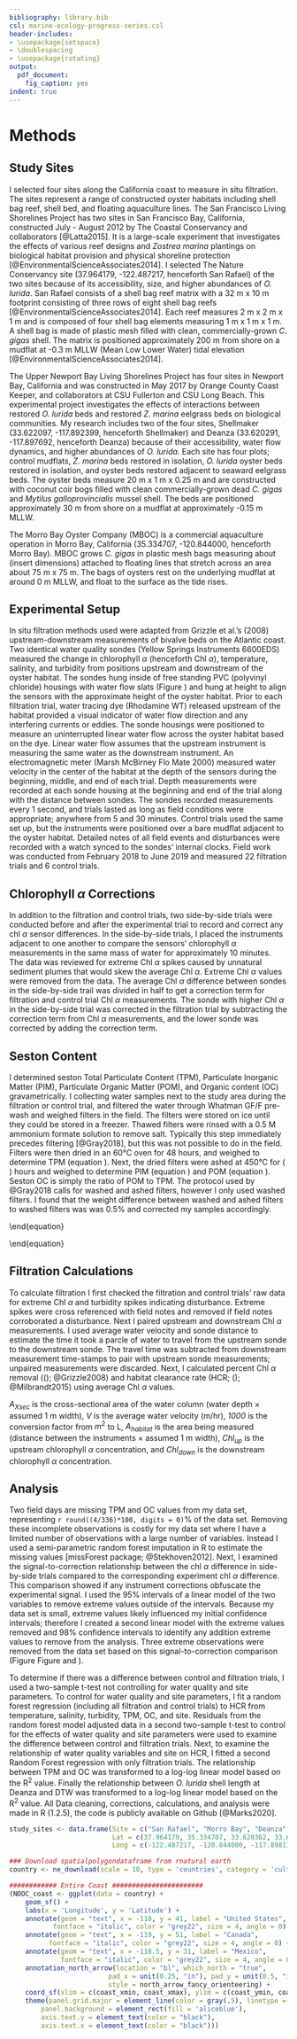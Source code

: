 ```yaml
---
bibliography: library.bib
csl: marine-ecology-progress-series.csl
header-includes: 
- \usepackage{setspace}
- \doublespacing
- \usepackage{rotating}
output:
  pdf_document:
    fig_caption: yes
indent: true
---
```


# Methods

## Study Sites
I selected four sites along the California coast to measure in situ filtration.
The sites represent a range of constructed oyster habitats including shell bag reef, shell bed, and floating aquaculture lines.
The San Francisco Living Shorelines Project has two sites in San Francisco Bay, California, constructed July - August 2012 by The Coastal Conservancy and collaborators [@Latta2015]. 
It is a large-scale experiment that investigates the effects of various reef designs and *Zostrea marina* plantings on biological habitat provision and physical shoreline protection [@EnvironmentalScienceAssociates2014]. 
I selected The Nature Conservancy site (37.964179, -122.487217, henceforth San Rafael) of the two sites because of its accessibility, size, and higher abundances of *O. lurida*. 
San Rafael consists of a shell bag reef matrix with a 32 m x 10 m footprint consisting of three rows of eight shell bag reefs [@EnvironmentalScienceAssociates2014]. 
Each reef measures 2 m x 2 m x 1 m  and is composed of four shell bag elements measuring 1 m x 1 m x 1 m. A shell bag is made of plastic mesh filled with clean, commercially-grown *C. gigas* shell. 
The matrix is positioned approximately 200 m from shore on a mudflat at -0.3 m MLLW (Mean Low Lower Water) tidal elevation [@EnvironmentalScienceAssociates2014]. 

The Upper Newport Bay Living Shorelines Project has four sites in Newport Bay, California and was constructed in May 2017 by Orange County Coast Keeper, and collaborators at CSU Fullerton and CSU Long Beach. 
This experimental project investigates the effects of interactions between restored *O. lurida* beds and restored *Z. marina* eelgrass beds on biological communities. 
My research includes two of the four sites, Shellmaker (33.622097, -117.892399, henceforth Shellmaker) and Deanza (33.620291, -117.897692, henceforth Deanza) because of their accessibility, water flow dynamics, and higher abundances of *O. lurida*. 
Each site has four plots; control mudflats, *Z. marina* beds restored in isolation, *O. lurida* oyster beds restored in isolation, and oyster beds restored adjacent to seaward eelgrass beds. 
The oyster beds measure 20 m x 1 m x 0.25 m and are constructed with coconut coir bogs filled with clean commercially-grown dead *C. gigas* and *Mytilus galloprovincialis* mussel shell. 
The beds are positioned approximately 30 m from shore on a mudflat at approximately -0.15 m MLLW.

The Morro Bay Oyster Company (MBOC) is a commercial aquaculture operation in Morro Bay, California (35.334707, -120.844000, henceforth Morro Bay). 
MBOC grows *C. gigas* in plastic mesh bags measuring about (insert dimensions) attached to floating lines that stretch across an area about 75 m x 75 m. 
The bags of oysters rest on the underlying mudflat at around 0 m MLLW, and float to the surface as the tide rises. 

## Experimental Setup
In situ filtration methods used were adapted from Grizzle et al.'s (2008) upstream-downstream measurements of bivalve beds on the Atlantic coast.
Two identical water quality sondes (Yellow Springs Instruments 6600EDS) measured the change in chlorophyll $\alpha$ (henceforth Chl $\alpha$), temperature, salinity, and turbidity from positions upstream and downstream of the oyster habitat. 
The sondes hung inside of free standing PVC (polyvinyl chloride) housings with water flow slats (Figure \ref{fig:fieldgear}) and hung at height to align the sensors with the approximate height of the oyster habitat. 
Prior to each filtration trial, water tracing dye (Rhodamine WT) released upstream of the habitat provided a visual indicator of water flow direction and any interfering currents or eddies.
The sonde housings were positioned to measure an uninterrupted linear water flow across the oyster habitat based on the dye.
Linear water flow assumes that the upstream instrument is measuring the same water as the downstream instrument.
An electromagnetic meter (Marsh McBirney Flo Mate 2000) measured water velocity in the center of the habitat at the depth of the sensors during the beginning, middle, and end of each trial. 
Depth measurements were recorded at each sonde housing at the beginning and end of the trial along with the distance between sondes.
The sondes recorded measurements every 1 second, and trials lasted as long as field conditions were appropriate; anywhere from 5 and 30 minutes. 
Control trials used the same set up, but the instruments were positioned over a bare mudflat adjacent to the oyster habitat.
Detailed notes of all field events and disturbances were recorded with a watch synced to the sondes' internal clocks.
Field work was conducted from February 2018 to June 2019 and measured 22 filtration trials and 6 control trials.

## Chlorophyll $\alpha$ Corrections
In addition to the filtration and control trials, two side-by-side trials were conducted before and after the experimental trial to record and correct any chl $\alpha$ sensor differences.
In the side-by-side trials, I placed the instruments adjacent to one another to compare the sensors' chlorophyll $\alpha$ measurements in the same mass of water for approximately 10 minutes.  
The data was reviewed for extreme Chl $\alpha$ spikes caused by unnatural sediment plumes that would skew the average Chl $\alpha$.
Extreme Chl $\alpha$ values were removed from the data.
The average Chl $\alpha$ difference between sondes in the side-by-side trail was divided in half to get a correction term for filtration and control trial Chl $\alpha$ measurements.
The sonde with higher Chl $\alpha$ in the side-by-side trial was corrected in the filtration trial by subtracting the correction term from Chl $\alpha$ measurements, and the lower sonde was corrected by adding the correction term.

\begin{figure}[h]
  \centering
  \includegraphics[width=0.5\textwidth]{Fieldwork instruments and gear copy.jpg}
  \caption{Two identical YSI 6600EDS water quality sondes were used to measure chlorophyll, temperature, salinity, and turbidity. The sondes were hung inside PVC housings to adjust the sensor depth in the water column. Water velocity measurements were taken with an Marsh McBirney Flo Mate 2000.}
  \label{fig:fieldgear}
\end{figure}

## Seston Content
I determined seston Total Particulate Content (TPM), Particulate Inorganic Matter (PIM), Particulate Organic Matter (POM), and Organic content (OC) gravametrically.
I collecting water samples next to the study area during the filtration or control trial, and filtered the water through Whatman GF/F pre-wash and weighed filters in the field.
The filters were stored on ice until they could be stored in a freezer. 
Thawed filters were rinsed with a 0.5 M ammonium formate solution to remove salt. 
Typically this step immediately precedes filtering [@Gray2018], but this was not possible to do in the field. 
Filters were then dried in an 60&deg;C oven for 48 hours, and weighed to determine TPM (equation \ref{Eq:TPM}). 
Next, the dried filters were ashed at 450&deg;C for \( \geq 4 \) hours and weighed to determine PIM (equation \ref{Eq:PIM}) and POM (equation \ref{Eq:POM}). Seston OC is simply the ratio of POM to TPM.
The protocol used by @Gray2018 calls for washed and ashed filters, however I only used washed filters. 
I found that the weight difference between washed and ashed filters to washed filters was was 0.5\% and corrected my samples accordingly.

\begin{equation}
\label{Eq:TPM}
TPM (mg/L)= \frac{[Filter Dry Weight (g) - Filter Pre Weight (g)] \times \frac{100 mg}{L}}{Water sample volume (mL) \times \frac{1 L}{1000 mL}} \
\end{equation}

\begin{equation}
\label{Eq:PIM}
PIM (mg/L)= \frac{[Filter Ash Weight (g) - Filter Pre Weight (g)] \times \frac{100 mg}{L}}{Water sample volume (ml)\times \frac{1 L}{1000 mL}} \
\end{equation}

\begin{equation}
\label{Eq:POM}
POM (mg/L) = TPM (mg/L) - PIM (mg/L)
\end{equation}

## Filtration Calculations
To calculate filtration I first checked the filtration and control trials' raw data for extreme Chl $\alpha$ and turbidity spikes indicating disturbance.
Extreme spikes were cross referenced with field notes and removed if field notes corroborated a disturbance. 
Next I paired upstream and downstream Chl $\alpha$ measurements. 
I used average water velocity and sonde distance to estimate the time it took a parcle of water to travel from the upstream sonde to the downstream sonde. 
The travel time was subtracted from downstream measurement time-stamps to pair with upstream sonde measurements; unpaired measurements were discarded. 
Next, I calculated percent Chl $\alpha$ removal (\(\autoref{Eq:PrctChl}\); @Grizzle2008) and habitat clearance rate (HCR; \(\autoref{Eq:Lhrm2}\); @Milbrandt2015) using average Chl $\alpha$ values. 

\begin{equation}
\label{Eq:PrctChl}
\% Chl\alpha Removal = \frac{Chl_{up} - Chl_{down}}{Chl_{up}} \times 100
\end{equation}

\begin{equation}
\label{Eq:Lhrm2}
HCR (Lhr^{-1}m^2) = \frac{A_{Xsec} \times V \times 1000}{A_{habitat}} \times \frac{Chl_{up} - Chl_{down}}{Chl_{up}}
\end{equation}

$A_{Xsec}$ is the cross-sectional area of the water column (water depth $\times$ assumed 1 m width), *V* is the average water velocity (m/hr), *1000* is the conversion factor from $m^2$ to L, $A_{habitat}$ is the area being measured (distance between the instruments $\times$ assumed 1 m width), $Chl_{up}$ is the upstream chlorophyll $\alpha$ concentration, and $Chl_{down}$ is the downstream chlorophyll $\alpha$ concentration.

## Analysis

Two field days are missing TPM and OC values from my data set, representing `r round((4/336)*100, digits = 0)`% of the data set. 
Removing these incomplete observations is costly for my data set where I have a limited number of observations with a large number of variables. 
Instead I used a semi-parametric random forest imputation in R to estimate the missing values [missForest package; @Stekhoven2012].
Next, I examined the signal-to-correction relationship between the chl $\alpha$ difference in side-by-side trials compared to the corresponding experiment chl $\alpha$ difference.
This comparison showed if any instrument corrections obfuscate the experimental signal.
I used the 95\% intervals of a linear model of the two variables to remove extreme values outside of the intervals.
Because my data set is small, extreme values likely influenced my initial confidence intervals; therefore I created a second linear model with the extreme values removed and 98\% confidence intervals to identify any addition extreme values to remove from the analysis. 
Three extreme observations were removed from the data set based on this signal-to-correction comparison (Figure Figure \ref{Corr_to_signal_95CI_graph} and \ref{Corr_to_signal_98CI_graph}).

To determine if there was a difference between control and filtration trials, I used a two-sample t-test not controlling for water quality and site parameters.
To control for water quality and site parameters, I fit a random forest regression (including all filtration and control trials) to HCR from temperature, salinity, turbidity, TPM, OC, and site.
Residuals from the random forest model adjusted data in a second two-sample t-test to control for the effects of water quality and site parameters were used to examine the difference between control and filtration trials.
Next, to examine the relationship of water quality variables and site on HCR, I fitted a second Random Forest regression with only filtration trials.
The relationship between TPM and OC was transformed to a log-log linear model based on the R^2^ value.
Finally the relationship between *O. lurida* shell length at Deanza and DTW was transformed to a log-log linear model based on the R^2^ value. 
All Data cleaning, corrections, calculations, and analysis were made in R (1.2.5), the code is publicly available on Github [@Marks2020].

```r
study_sites <- data.frame(Site = c("San Rafael", "Morro Bay", "Deanza", "Shellmaker"),
                          Lat = c(37.964179, 35.334707, 33.620362, 33.622098),
                          Long = c(-122.487217, -120.844000, -117.898110, -117.892408))

### Download spatialpolygondataframe from rnatural earth
country <- ne_download(scale = 10, type = 'countries', category = 'cultural', returnclass = 'sf')

############ Entire Coast #######################
(NOOC_coast <- ggplot(data = country) +
    geom_sf() +
    labs(x = 'Longitude', y = 'Latitude') +
    annotate(geom = "text", x = -118, y = 41, label = "United States", 
           fontface = "italic", color = "grey22", size = 4, angle = 0) +
    annotate(geom = "text", x = -119, y = 51, label = "Canada", 
          fontface = "italic", color = "grey22", size = 4, angle = 0) +
    annotate(geom = "text", x = -118.5, y = 31, label = "Mexico", 
             fontface = "italic", color = "grey22", size = 4, angle = 0) +
    annotation_north_arrow(location = "bl", which_north = "true", 
                         pad_x = unit(0.25, "in"), pad_y = unit(0.5, "in"),
                         style = north_arrow_fancy_orienteering) +
    coord_sf(xlim = c(coast_xmin, coast_xmax), ylim = c(coast_ymin, coast_ymax), expand = FALSE) +
    theme(panel.grid.major = element_line(color = gray(.5), linetype = 'solid', size = 0.25), 
        panel.background = element_rect(fill = 'aliceblue'),
        axis.text.y = element_text(color = "black"),
        axis.text.x = element_text(color = "black")))
```

